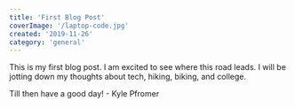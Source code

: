 ```yaml
---
title: 'First Blog Post'
coverImage: '/laptop-code.jpg'
created: '2019-11-26'
category: 'general'
---
```


This is my first blog post. I am excited to see where this road leads. I will be jotting down my
thoughts about tech, hiking, biking, and college.

Till then have a good day! - Kyle Pfromer
